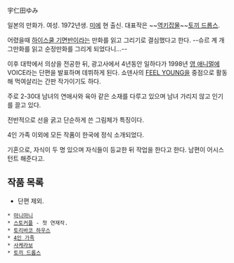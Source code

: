 宇仁田ゆみ

일본의 만화가. 여성. 1972년생. [[미에]] 현 출신. 대표작은 ~~[[역키잡]]물~~[[토끼 드롭스]].

어렸을때 [[하이스쿨 기면반]]이라는 만화를 읽고 그리기로 결심했다고 한다. --슈르 계 개그만화를 읽고 순정만화를 그리게 되었다니...--

이후 대학에서 의상을 전공한 뒤, 광고사에서 4년동안 일하다가 1998년 [[영 애니멀]]에 VOICE라는 단편을 발표하며 데뷔하게 된다. 쇼덴사의 [[FEEL YOUNG]]을 중점으로 활동해 먹여살리는 간판 작가이기도 하다. 

주로 2-30대 남녀의 연애사와 육아 같은 소재를 다루고 있으며 남녀 가리지 않고 인기를 끌고 있다.

전반적으로 선을 굵고 단순하게 쓴 그림체가 특징이다.

4인 가족 이외에 모든 작품이 한국에 정식 소개되었다.

기혼으로, 자식이 두 명 있으며 자식들이 등교한 뒤 작업을 한다고 한다. 남편이 어시스턴트 해준다고.

== 작품 목록 ==
* 단편 제외.
 * [[마니마니]]
 * [[스토커플]] - 첫 연재작.
 * [[토리바코 하우스]]
 * [[4인 가족]]
 * [[사케라보]]
 * [[토끼 드롭스]]
